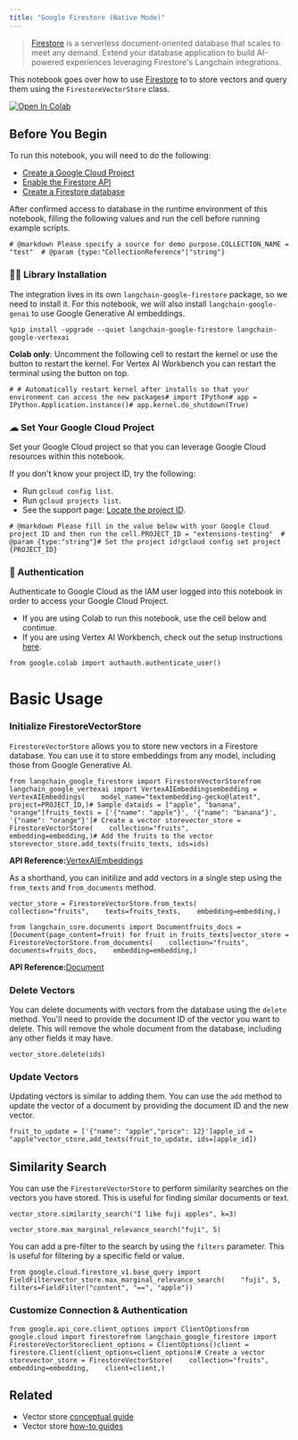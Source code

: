 ```yaml
---
title: "Google Firestore (Native Mode)"
---
```


> [Firestore](https://cloud.google.com/firestore) is a serverless document-oriented database that scales to meet any demand. Extend your database application to build AI-powered experiences leveraging Firestore's Langchain integrations.

This notebook goes over how to use [Firestore](https://cloud.google.com/firestore) to to store vectors and query them using the `FirestoreVectorStore` class.

[![Open In Colab](/images/oss/integrations/vectorstores/google_firestore/assets/colab-badge.svg)](https://colab.research.google.com/github/googleapis/langchain-google-firestore-python/blob/main/oss/vectorstores.ipynb)

## Before You Begin

To run this notebook, you will need to do the following:

* [Create a Google Cloud Project](https://developers.google.com/workspace/guides/create-project)
* [Enable the Firestore API](https://console.cloud.google.com/flows/enableapi?apiid=firestore.googleapis.com)
* [Create a Firestore database](https://cloud.google.com/firestore/oss/manage-databases)

After confirmed access to database in the runtime environment of this notebook, filling the following values and run the cell before running example scripts.

```
# @markdown Please specify a source for demo purpose.COLLECTION_NAME = "test"  # @param {type:"CollectionReference"|"string"}
```

### 🦜🔗 Library Installation

The integration lives in its own `langchain-google-firestore` package, so we need to install it. For this notebook, we will also install `langchain-google-genai` to use Google Generative AI embeddings.

```
%pip install -upgrade --quiet langchain-google-firestore langchain-google-vertexai
```

**Colab only**: Uncomment the following cell to restart the kernel or use the button to restart the kernel. For Vertex AI Workbench you can restart the terminal using the button on top.

```
# # Automatically restart kernel after installs so that your environment can access the new packages# import IPython# app = IPython.Application.instance()# app.kernel.do_shutdown(True)
```

### ☁ Set Your Google Cloud Project

Set your Google Cloud project so that you can leverage Google Cloud resources within this notebook.

If you don't know your project ID, try the following:

* Run `gcloud config list`.
* Run `gcloud projects list`.
* See the support page: [Locate the project ID](https://support.google.com/googleapi/answer/7014113).

```
# @markdown Please fill in the value below with your Google Cloud project ID and then run the cell.PROJECT_ID = "extensions-testing"  # @param {type:"string"}# Set the project id!gcloud config set project {PROJECT_ID}
```

### 🔐 Authentication

Authenticate to Google Cloud as the IAM user logged into this notebook in order to access your Google Cloud Project.

* If you are using Colab to run this notebook, use the cell below and continue.
* If you are using Vertex AI Workbench, check out the setup instructions [here](https://github.com/GoogleCloudPlatform/generative-ai/tree/main/setup-env).

```
from google.colab import authauth.authenticate_user()
```

# Basic Usage

### Initialize FirestoreVectorStore

`FirestoreVectorStore` allows you to store new vectors in a Firestore database. You can use it to store embeddings from any model, including those from Google Generative AI.

```
from langchain_google_firestore import FirestoreVectorStorefrom langchain_google_vertexai import VertexAIEmbeddingsembedding = VertexAIEmbeddings(    model_name="textembedding-gecko@latest",    project=PROJECT_ID,)# Sample dataids = ["apple", "banana", "orange"]fruits_texts = ['{"name": "apple"}', '{"name": "banana"}', '{"name": "orange"}']# Create a vector storevector_store = FirestoreVectorStore(    collection="fruits",    embedding=embedding,)# Add the fruits to the vector storevector_store.add_texts(fruits_texts, ids=ids)
```

**API Reference:**[VertexAIEmbeddings](https://python.langchain.com/api_reference/google_vertexai/embeddings/langchain_google_vertexai.embeddings.VertexAIEmbeddings.html)

As a shorthand, you can initilize and add vectors in a single step using the `from_texts` and `from_documents` method.

```
vector_store = FirestoreVectorStore.from_texts(    collection="fruits",    texts=fruits_texts,    embedding=embedding,)
```

```
from langchain_core.documents import Documentfruits_docs = [Document(page_content=fruit) for fruit in fruits_texts]vector_store = FirestoreVectorStore.from_documents(    collection="fruits",    documents=fruits_docs,    embedding=embedding,)
```

**API Reference:**[Document](https://python.langchain.com/api_reference/core/documents/langchain_core.documents.base.Document.html)

### Delete Vectors

You can delete documents with vectors from the database using the `delete` method. You'll need to provide the document ID of the vector you want to delete. This will remove the whole document from the database, including any other fields it may have.

```
vector_store.delete(ids)
```

### Update Vectors

Updating vectors is similar to adding them. You can use the `add` method to update the vector of a document by providing the document ID and the new vector.

```
fruit_to_update = ['{"name": "apple","price": 12}']apple_id = "apple"vector_store.add_texts(fruit_to_update, ids=[apple_id])
```

## Similarity Search

You can use the `FirestoreVectorStore` to perform similarity searches on the vectors you have stored. This is useful for finding similar documents or text.

```
vector_store.similarity_search("I like fuji apples", k=3)
```

```
vector_store.max_marginal_relevance_search("fuji", 5)
```

You can add a pre-filter to the search by using the `filters` parameter. This is useful for filtering by a specific field or value.

```
from google.cloud.firestore_v1.base_query import FieldFiltervector_store.max_marginal_relevance_search(    "fuji", 5, filters=FieldFilter("content", "==", "apple"))
```

### Customize Connection & Authentication

```
from google.api_core.client_options import ClientOptionsfrom google.cloud import firestorefrom langchain_google_firestore import FirestoreVectorStoreclient_options = ClientOptions()client = firestore.Client(client_options=client_options)# Create a vector storevector_store = FirestoreVectorStore(    collection="fruits",    embedding=embedding,    client=client,)
```

## Related

* Vector store [conceptual guide](/oss/concepts/vectorstores)
* Vector store [how-to guides](/oss/how_to/#vector-stores)
